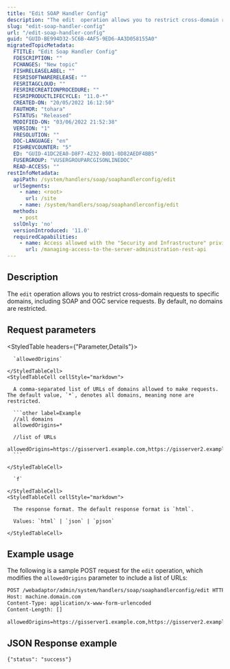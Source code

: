 ```yaml
---
title: "Edit SOAP Handler Config"
description: "The edit  operation allows you to restrict cross-domain requests to specific domains."
slug: "edit-soap-handler-config"
url: "/edit-soap-handler-config"
guid: "GUID-BE994D32-5C6B-4AF5-9ED6-AA3D058155A0"
migratedTopicMetadata:
  FTITLE: "Edit Soap Handler Config"
  FDESCRIPTION: ""
  FCHANGES: "New topic"
  FISHRELEASELABEL: ""
  FESRISOFTWARERELEASE: ""
  FESRITAGCLOUD: ""
  FESRIRECREATIONPROCEDURE: ""
  FESRIPRODUCTLIFECYCLE: "11.0-*"
  CREATED-ON: "20/05/2022 16:12:50"
  FAUTHOR: "tohara"
  FSTATUS: "Released"
  MODIFIED-ON: "03/06/2022 21:52:38"
  VERSION: "1"
  FRESOLUTION: ""
  DOC-LANGUAGE: "en"
  FISHREVCOUNTER: "5"
  ED: "GUID-41DC2EA0-D8F7-4232-B0D1-0D82AEDF4BB5"
  FUSERGROUP: "VUSERGROUPARCGISONLINEDOC"
  READ-ACCESS: ""
restInfoMetadata:
  apiPath: /system/handlers/soap/soaphandlerconfig/edit
  urlSegments:
    - name: <root>
      url: /site
    - name: /system/handlers/soap/soaphandlerconfig/edit
  methods:
    - post
  sslOnly: 'no'
  versionIntroduced: '11.0'
  requiredCapabilities:
    - name: Access allowed with the "Security and Infrastructure" privilege
      url: /managing-access-to-the-server-administration-rest-api
---
```


## Description

The `edit` operation allows you to restrict cross-domain requests to specific domains, including SOAP and OGC service requests. By default, no domains are restricted.


##  Request parameters

<StyledTable headers={"Parameter,Details"}>
  <StyledTableRow>
    <StyledTableCell cellStyle="markdown">

      `allowedOrigins` 

    </StyledTableCell>
    <StyledTableCell cellStyle="markdown">

      A comma-separated list of URLs of domains allowed to make requests. The default value, `*`, denotes all domains, meaning none are restricted.

      ```other label=Example
      //all domains
      allowedOrigins=*

      //list of URLs
      allowedOrigins=https://gisserver1.example.com,https://gisserver2.example.com
      ```

    </StyledTableCell>
  </StyledTableRow>
  <StyledTableRow>
    <StyledTableCell cellStyle="markdown">

      `f` 

    </StyledTableCell>
    <StyledTableCell cellStyle="markdown">

      The response format. The default response format is `html`.

      Values: `html` | `json` | `pjson`

    </StyledTableCell>
  </StyledTableRow>
</StyledTable>


## Example usage

The following is a sample POST request for the `edit` operation, which modifies the `allowedOrigins` parameter to include a list of URLs:

```markdown
POST /webadaptor/admin/system/handlers/soap/soaphandlerconfig/edit HTTP/1.1
Host: machine.domain.com
Content-Type: application/x-www-form-urlencoded
Content-Length: []

allowedOrigins=https://gisserver1.example.com,https://gisserver2.example.com&f=pjson

```

## JSON Response example

```other
{"status": "success"}
```